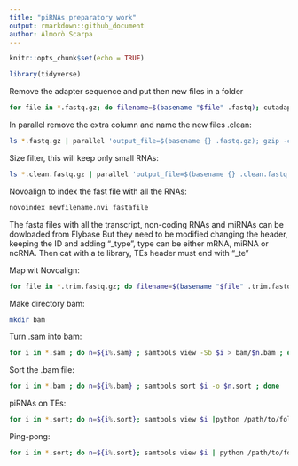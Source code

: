 ```yaml
---
title: "piRNAs preparatory work"
output: rmarkdown::github_document
author: Almorò Scarpa
---
```


```r
knitr::opts_chunk$set(echo = TRUE)
```

```r
library(tidyverse)
```

Remove the adapter sequence and put then new files in a folder
```bash
for file in *.fastq.gz; do filename=$(basename "$file" .fastq); cutadapt -j 10 -a TGGAATTCTCGGGTGCCAAGG -o "./noadapt/$filename" "$file"; done
```

In parallel remove the extra column and name the new files .clean:
```bash
ls *.fastq.gz | parallel 'output_file=$(basename {} .fastq.gz); gzip -cd {} | awk "{print \$1}" | gzip -c > "$output_file.clean.fastq.gz"'
```

Size filter, this will keep only small RNAs:
```bash
ls *.clean.fastq.gz | parallel 'output_file=$(basename {} .clean.fastq.gz); gzip -cd {} | paste - - - - | awk "length(\$2) > 17 && length(\$2) < 36" | tr "\t" "\n" | gzip -c > "$output_file.trim.fastq.gz"'
```

Novoalign to index the fast file with all the RNAs:
```bash
novoindex newfilename.nvi fastafile
```
The fasta files with all the transcript, non-coding RNAs and miRNAs can be dowloaded from Flybase
But they need to be modified changing the header, keeping the ID and adding "_type", type can be either mRNA, miRNA or ncRNA.
Then cat with a te library, TEs header must end with "_te"

Map wit Novoalign:
```bash
for file in *.trim.fastq.gz; do filename=$(basename "$file" .trim.fastq.gz); gzip -cd "$file" | /Applications/novocraft/novoalign -d /path/to/folder/TEs_and_RNAs.nvi -f - -F STDFQ -o SAM -o FullNW -r RANDOM > "${filename}.sam"; done
```

Make directory bam:
```bash
mkdir bam
```

Turn .sam into bam:
```bash
for i in *.sam ; do n=${i%.sam} ; samtools view -Sb $i > bam/$n.bam ; done
```

Sort the .bam file:
```bash
for i in *.bam ; do n=${i%.bam} ; samtools sort $i -o $n.sort ; done
```

piRNAs on TEs:
```bash
for i in *.sort; do n=${i%.sort}; samtools view $i |python /path/to/folder/piRNA-distribution-onTE.py --sam - --sample-id $n > $n-graph-on-TE.forR ; done
```

Ping-pong:
```bash
for i in *.sort; do n=${i%.sort}; samtools view $i | python /path/to/folder/ping-pong-signature.py --sam - --max-mm 2 --sample-id $n > $n.pps ; done
```

